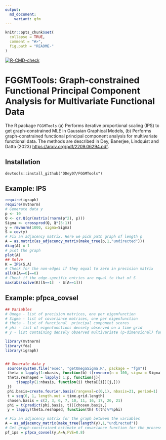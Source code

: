 ```yaml
---
output:
  md_document:
    variant: gfm
---
```


<!-- README.md is generated from README.Rmd. Please edit that file -->

```r
knitr::opts_chunk$set(
  collapse = TRUE,
  comment = "#>",
  fig.path = "README-"
)
```

<!-- badges: start -->
  [![R-CMD-check](https://github.com/Ddey07/FGGMTools/actions/workflows/R-CMD-check.yaml/badge.svg)](https://github.com/Ddey07/FGGMTools/actions/workflows/R-CMD-check.yaml)
  <!-- badges: end -->

# FGGMTools: Graph-constrained Functional Principal Component Analysis for Multivariate Functional Data

The R package `FGGMTools` (a) Performs iterative proportional scaling (IPS) to get graph-constrained MLE in Gaussian Graphical Models, (b) Performs graph-constrained functional principal component analysis for multivariate functional data. The methods are described in Dey, Banerjee, Lindquist and Datta (2023) <https://arxiv.org/pdf/2209.06294.pdf>. 


## Installation

```install
devtools::install_github("DDey07/FGGMTools")
```


## Example: IPS

```r
require(igraph)
require(mvtnorm)
# Generate data y
p <- 10
Q <- qr.Q(qr(matrix(rnorm(p^2), p)))
Sigma <- crossprod(Q, Q*(5:1))
y = rmvnorm(1000, sigma=Sigma)
S = cov(y)
# Fix an adjacency matrix. Here we pick path graph of length p
A = as.matrix(as_adjacency_matrix(make_tree(p,1,"undirected")))
diag(A) = 1
# plot the graph
plot(A)
## Solve
K = IPS(S,A)
# Check for the non-edges if they equal to zero in precision matrix
all(K[A==0]==0)
# Check if the edge-specific entries are equal to that of S
max(abs(solve(K)[A==1]  - S[A==1]))
```

## Example: pfpca_covsel

```r
## Variables
# Omega - list of precision matrices, one per eigenfunction
# Sigma - list of covariance matrices, one per eigenfunction
# theta - list of functional  principal component scores
# phi - list of eigenfunctions densely observed on a time grid
# y - list containing densely observed multivariate (p-dimensional) functional data

library(mvtnorm)
library(fda)
library(igraph)


## Generate data y
 source(system.file("exec", "getOmegaSigma.R", package = "fgm"))
 theta = lapply(1:nbasis, function(b) t(rmvnorm(n = 100, sigma = Sigma[[b]])))
 theta.reshaped = lapply( 1:p, function(j){
     t(sapply(1:nbasis, function(i) theta[[i]][j,]))
 })
 phi.basis=create.fourier.basis(rangeval=c(0,1), nbasis=21, period=1)
 t = seq(0, 1, length.out = time.grid.length)
 chosen.basis = c(2, 3, 6, 7, 10, 11, 16, 17, 20, 21)
 phi = t(predict(phi.basis, t))[chosen.basis,]
 y = lapply(theta.reshaped, function(th) t(th)%*%phi)

# Fix an adjacency matrix for the graph between the variables
A = as_adjacency_matrix(make_tree(length(y),1,"undirected"))
# Get graph-constrained estimate of covariance function for the process
pf_ips = pfpca_covsel(y,A=A,FVE=0.8)
```
